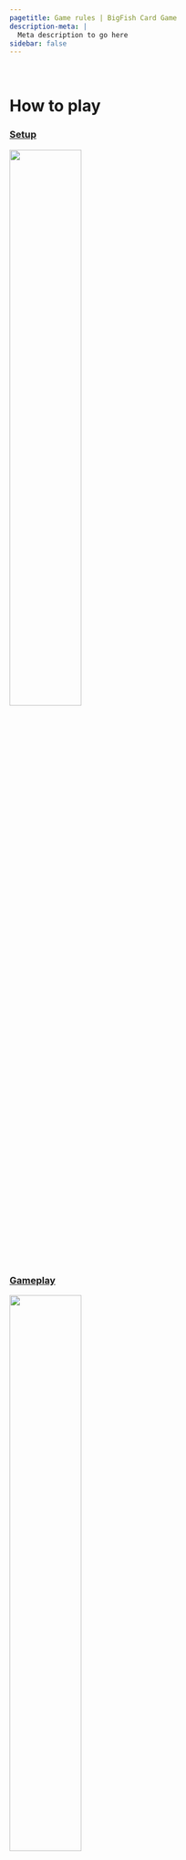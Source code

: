 ```yaml
---
pagetitle: Game rules | BigFish Card Game
description-meta: |
  Meta description to go here
sidebar: false
---
```


::: {.column-screen .hero-img .hero-strip-page}
   
:::

# How to play

::::::: column-page
:::: {.grid .justify-contents-evenly .align-items-center .text-center}
::: {.g-col-3 style="flex-grow: 1;"}
### [Setup](pages/rules.qmd#sec-setup) {.text-center}

[![](/resources/icons/children-solid.svg){width="50%"}](pages/rules.qmd#sec-setup)
:::

::: {.g-col-3 style="flex-grow: 1;"}
### [Gameplay](pages/rules.qmd#sec-gameplay) {.text-center}

[![](/resources/icons/children-solid.svg){width="50%"}](pages/rules.qmd#sec-gameplay)
:::

::: {.g-col-3 style="flex-grow: 1;"}
### [Round end](pages/rules.qmd#sec-round-end) {.text-center}

[![](/resources/icons/children-solid.svg){width="50%"}](pages/rules.qmd#sec-round-end)
:::

::: {.g-col-3 style="flex-grow: 1;"}
### [Game end](pages/rules.qmd#sec-game-end) {.text-center}

[![](/resources/icons/children-solid.svg){width="50%"}](pages/rules.qmd#sec-game-end)
:::

::: {.g-col-8 .my-3}
<iframe width="700" height="390" style="margin: 0px; padding: 0px;" src="https://www.youtube.com/embed/7-v6ba8R8YM" title="YouTube video player" frameborder="0" allow="accelerometer; autoplay; clipboard-write; encrypted-media; gyroscope; picture-in-picture; web-share" allowfullscreen>
</iframe>
:::

::: {.g-col-4 style="flex-grow: 1; font-size: 1.25em; margin-right: 2em;"}
Watch this short video where Matt Testoni explains how to play the game, or jump to the relevant section below to read more.
:::

::::

## Setup {#sec-setup}

:::::: {.grid .justify-contents-evenly .align-items-center}
::::: {.g-col-4}
![](/resources/images/setupPhoto.jpg)
:::::

::::: {.g-col-8}
Shuffle all fish cards and wildcards together into the gameplay deck and place in the middle of the play area.
From this deck, draw cards equal to the number of players +2 and place them face-up in the middle of the play area.
These are the face-up cards. 

Find the "End of game" card and set it aside, then shuffle the remaining round-end cards. 
Remove four round-end cards and put them aside, shuffle the "End of game" card into the rest of the deck, and place the four removed cards on top. 
Place the round-end deck in the centre of the play area. The game will end randomly at any time after the first four rounds.

Identify a large clear space in front of each player - this will be their fishing hole. 
Deal each player five cards from the gameplay. 
At the start of the game each player places up to three fish from their hand into their fishing site: one as a big fish, one as a medium fish, and one as a juvenile fish. 
If the player does not have three fish in their hand, they must place the bigger fish first (so they will have only one big and one medium fish, or one big fish). 
:::::

<!-- ::::: {.g-col-12 .mx-5 style="flex-grow: 1;"} -->
<!-- :::: {.grid .justify-contents-evenly .align-items-center} -->
<!-- ::: g-col-2 -->
<!-- ![](/resources/images/esky.jpg){.image-card width="50%"} -->
<!-- ::: -->

<!-- ::: g-col-8 -->
<!-- Give each player an esky card to place below their fishing hole. Remember that all fish placed in the esky throughout the game must maintain their orientation (big, medium, or juvenile). -->

<!-- Chose the first player for the first round. It could be the one to most recently have caught a fish. -->
<!-- ::: -->

<!-- ::: g-col-2 -->
<!-- ![](/resources/images/FirstPlayer.jpg){.image-card width="60%"} -->
<!-- ::: -->
<!-- :::: -->
<!-- ::::: -->

::::::

## Gameplay {#sec-gameplay}

:::: {.grid .justify-contents-evenly .align-items-center}
::: g-col-8
During the round each player follows these steps. The turn order card is available to help you keep track.

1. Draw new cards equal to the number of large fish you have in your fishing hole, up to a maximum of 5 cards.
These cards can be drawn from the face-up pile or the gameplay deck.
This means that a player can either chose some unknown card or play safe and only take cards that they know (from the face-up cards).
Check to see if you have any pink wild cards with a clam shell in your fishing hole (not in your hands) - they allow you to draw more cards.

2. Spawn fish (place them face up in your fishing site) from your hand as a larval fish.
Check to see if you have any red wild cards with a dolphin in your fishing site (not in your hands) -- they allow you to spawn more fish.

3. Grow fish to their next stage by rotating them from larval to juvenile, from juvenile to medium, or from medium to big).
You can grow a fish to the next stage for every big fish present in your fishing site, i.e. if you have two big fish you may grow to smaller fish to their next stage.
Fish can only grow by one stage in each turn (larval to juvenile, medium to large, etc), i.e. larval juvenile cannot become big fish in one round even if you have three big fish and can have three "growth steps".
Check to see if you have any green wild cards with a starfish in your fishing hole (not in your hands) -- they allow you to grow more fish.
:::

::: g-col-4
![](/resources/images/turn order v2.JPG){.image-card}
:::
::::

4. If you like, catch ONE fish from your fishing site.
Do this by placing it in your esky in the same orientation as you caught it.
Caught large fish no longer count as big fish in your fishing site.
Check to see if you have any orange wild cards with a fisher in your fishing site (not in your hands) -- they allow you to catch more fish (or shellfish).
Remember, it is important to keep catching fish, because once the game ends the player who has the largest number of points from the caught fish will win.
Catching big fish will give you more points, but will reduce the number of cards you can draw, the number of fish you can spawn or the number of growth steps you can have.

5. If you like, play ONE wild card from your hand.
Wild cards come in multiple colours that do different things.
Coloured cards are played (placed) into your fishing site to give you extra abilities or improve your site.
They are permanent and apply each round.
Black wildcards give one-off effects and must be discarded once they are played.

## Round end {#sec-round-end}

:::: {.grid .justify-contents-evenly .align-items-center}
::: g-col-3
![](/resources/images/FirstPlayer.jpg){.image-card}
:::

::: g-col-9
After each player has had one turn, follow the round end steps to complete the round.

1. Reveal the next round end event card and follow its directions.
If this is a round 5 or more, the round end card might also be the end of the game card.

2. Discard cards in your hand so no player has more than 7 cards in hand. 
This rarely needed, but helps maintain the balance of the game.

3. Reset the face-up cards for the centre by moving them to the used card pile (face-down) and setting up new face-up cards from the pile (number of players + 2).

4. Rotate the first player by passing the first player card clockwise.
This ensures that the first player gets the choice of new face-up cards equally.
:::
::::

## Game end {#sec-game-end}

:::: {.grid .justify-contents-evenly .align-items-center}
::: g-col-8
The game ends randomly, once the flipped round end card is the "End of the game" card.
This should happen after the end of 5 rounds or more.
Now count your points.

1. Making sure you keep the orientation correct for each fish in your esky and count the points displayed next to the life stage of each fish in your esky.

2. Each larval, juvenile and medium fish remaining in your fishing site give you 1 point.
Add these points to your total score.
This encourages to keep a healthy ecosystem.

3. Each big fish remaining alive in your fishing site give you 2 points.
Add these points to your total score.
This encourages to keep a healthy ecosystem and large fish for the future.
:::

::: g-col-4
![](/resources/images/cards/round-end-cards/end-game.jpg){.image-card}
:::
::::

::: text-center
### The winner is the player with the most points! {.text-center}
:::

:::::::
